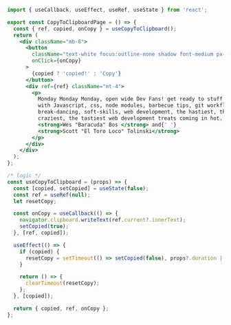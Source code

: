 ```jsx
import { useCallback, useEffect, useRef, useState } from 'react';

export const CopyToClipboardPage = () => {
  const { ref, copied, onCopy } = useCopyToClipboard();
  return (
    <div className="mb-8">
      <button
        className="text-white focus:outline-none shadow font-medium px-6 py-1 text-sm bg-blue-700"
        onClick={onCopy}
      >
        {copied ? 'copied!' : 'Copy'}
      </button>
      <div ref={ref} className="mt-4">
        <p>
          Monday Monday Monday, open wide Dev Fans! get ready to stuff your face
          with Javascript, css, node modules, barbecue tips, git workflow,
          break-dancing, soft-skills, web development, the hastiest, the
          craziest, the tastiest web development treats coming in hot. here is{' '}
          <strong>Wes "Baracuda" Bos </strong> and{' '}
          <strong>Scott "El Toro Loco" Tolinski</strong>
        </p>
      </div>
    </div>
  );
};

/* logic */
const useCopyToClipboard = (props) => {
  const [copied, setCopied] = useState(false);
  const ref = useRef(null);
  let resetCopy;

  const onCopy = useCallback(() => {
    navigator.clipboard.writeText(ref.current?.innerText);
    setCopied(true);
  }, [ref, copied]);

  useEffect(() => {
    if (copied) {
      resetCopy = setTimeout(() => setCopied(false), props?.duration || 3000);
    }

    return () => {
      clearTimeout(resetCopy);
    };
  }, [copied]);

  return { copied, ref, onCopy };
};
```
